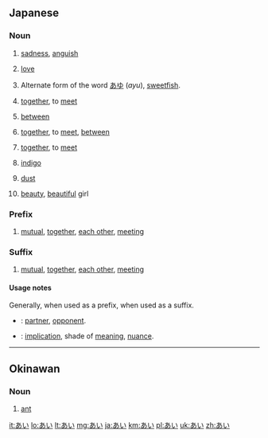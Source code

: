 {{also|アイ|Appendix:Variations of "ai"}}
==Japanese==

===Noun===
{{ja-noun}}

# {{ja-def|哀}} [[sadness]], [[anguish]]
# {{ja-def|愛}} [[love]]
# {{ja-def|鮎}} Alternate form of the word [[あゆ]] (''ayu''), [[sweetfish]].
# {{ja-def|会}} [[together]], to [[meet]]
# {{ja-def|間}} [[between]]
# {{ja-def|合}} [[together]], to [[meet]], [[between]]
# {{ja-def|相}} [[together]], to [[meet]]
# {{ja-def|藍}} [[indigo]]
# {{ja-def|埃}} [[dust]]
# {{ja-def|娃}} [[beauty]], [[beautiful]] girl {{qualifier|generally only used in names}}

===Prefix===
{{ja-pos|prefix}}

# {{ja-def|相|合い}} [[mutual]], [[together]], [[each other]], [[meet]]ing

===Suffix===
{{ja-pos|suffix}}

# {{ja-def|相|合い}} [[mutual]], [[together]], [[each other]], [[meet]]ing

====Usage notes====
Generally, {{l|ja|相}} when used as a prefix, {{l|ja|合い}} when used as a suffix.
* {{ja-r|相手|あいて}}: [[partner]], [[opponent]].
* {{ja-r|意味合い|いみあい}}: [[implication]], shade of [[meaning]], [[nuance]].

----

==Okinawan==

===Noun===
{{head|ryu|noun|romaji|ai}}

# {{ryu-def|蟻}} [[ant]]

[[it:あい]]
[[lo:あい]]
[[lt:あい]]
[[mg:あい]]
[[ja:あい]]
[[km:あい]]
[[pl:あい]]
[[uk:あい]]
[[zh:あい]]